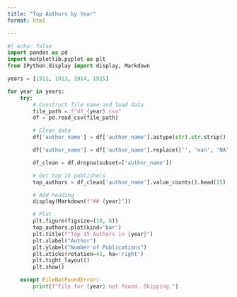 ```yaml
---
title: "Top Authors by Year"
format: html

---
```

```python

#| echo: false
import pandas as pd
import matplotlib.pyplot as plt
from IPython.display import display, Markdown

years = [1912, 1913, 1914, 1915]

for year in years:
    try:
        # Construct file name and load data
        file_path = f"df_{year}.csv"
        df = pd.read_csv(file_path)

        # Clean data
        df['author_name'] = df['author_name'].astype(str).str.strip()

        df['author_name'] = df['author_name'].replace(['', 'nan', 'NA', '<NA>'], pd.NA)

        df_clean = df.dropna(subset=['author_name'])

        # Get top 15 publishers
        top_authors = df_clean['author_name'].value_counts().head(15)

        # Add heading
        display(Markdown(f"## {year}"))

        # Plot
        plt.figure(figsize=(10, 6))
        top_authors.plot(kind='bar')
        plt.title(f"Top 15 Authors in {year}")
        plt.xlabel("Author")
        plt.ylabel("Number of Publications")
        plt.xticks(rotation=45, ha='right')
        plt.tight_layout()
        plt.show()

    except FileNotFoundError:
        print(f"File for {year} not found. Skipping.")

```